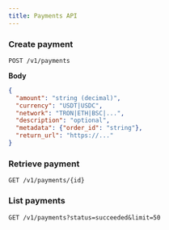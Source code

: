 ```yaml
---
title: Payments API
---
```


### Create payment

`POST /v1/payments`

**Body**

```json
{
  "amount": "string (decimal)",
  "currency": "USDT|USDC",
  "network": "TRON|ETH|BSC|...",
  "description": "optional",
  "metadata": {"order_id": "string"},
  "return_url": "https://..."
}
```

### Retrieve payment

`GET /v1/payments/{id}`

### List payments

`GET /v1/payments?status=succeeded&limit=50`

